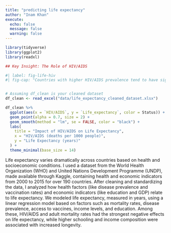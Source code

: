 ```yaml
---
title: "predicting life expectancy"
author: "Inam Khan"
execute:
  echo: false
  message: false
  warning: false
---
```


```r
library(tidyverse)
library(ggplot2)
library(readxl)
```

```r
## Key Insight: The Role of HIV/AIDS

#| label: fig-life-hiv
#| fig-cap: "Countries with higher HIV/AIDS prevalence tend to have significantly lower life expectancy."


# Assuming df_clean is your cleaned dataset
df_clean <- read_excel("data/life_expectancy_cleaned_dataset.xlsx")

df_clean %>%
  ggplot(aes(x = `HIV/AIDS`, y = `Life_expectancy`, color = Status)) +
  geom_point(alpha = 0.7, size = 2) +
  geom_smooth(method = "lm", se = FALSE, color = "black") +
  labs(
    title = "Impact of HIV/AIDS on Life Expectancy",
    x = "HIV/AIDS (deaths per 1000 people)",
    y = "Life Expectancy (years)"
  ) +
  theme_minimal(base_size = 14)
```

Life expectancy varies dramatically across countries based on health and socioeconomic conditions. I used a dataset from the World Health Organization (WHO) and United Nations Development Programme (UNDP), made available through Kaggle, containing health and economic indicators from 2000 to 2015 for over 190 countries. After cleaning and standardizing the data, I analyzed how health factors (like disease prevalence and vaccination rates) and economic indicators (like education and GDP) relate to life expectancy. We modeled life expectancy, measured in years, using a linear regression model based on factors such as mortality rates, disease prevalence, access to vaccines, income levels, and education. Among these, HIV/AIDS and adult mortality rates had the strongest negative effects on life expectancy, while higher schooling and income composition were associated with increased longevity.

